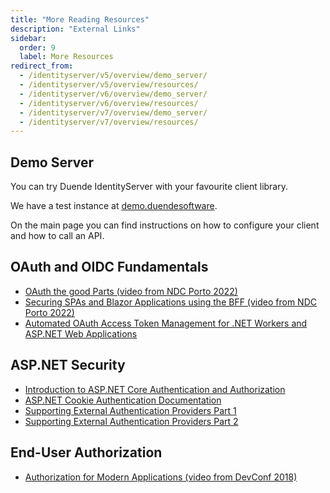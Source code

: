 ```yaml
---
title: "More Reading Resources"
description: "External Links"
sidebar:
  order: 9
  label: More Resources
redirect_from:
  - /identityserver/v5/overview/demo_server/
  - /identityserver/v5/overview/resources/
  - /identityserver/v6/overview/demo_server/
  - /identityserver/v6/overview/resources/
  - /identityserver/v7/overview/demo_server/
  - /identityserver/v7/overview/resources/
---
```



## Demo Server

You can try Duende IdentityServer with your favourite client library.

We have a test instance at [demo.duendesoftware](https://demo.duendesoftware.com).

On the main page you can find instructions on how to configure your client and how to call an API.

<LinkCard
  description="Visit https://demo.duendesoftware.com"
  href="https://demo.duendesoftware.com"
  title="IdentityServer Demo Server"
  target="_blank"
/>

## OAuth and OIDC Fundamentals

- [OAuth the good Parts (video from NDC Porto 2022)](https://www.youtube.com/watch?v=Ps8ep-glDfc)
- [Securing SPAs and Blazor Applications using the BFF (video from NDC Porto 2022)](https://www.youtube.com/watch?v=xzRhabmlc8M)
- [Automated OAuth Access Token Management for .NET Workers and ASP.NET Web Applications](https://www.youtube.com/watch?v=zr-LAYg5BCE)

## ASP.NET Security

- [Introduction to ASP.NET Core Authentication and Authorization](https://www.youtube.com/watch?v=02Yh3sxzAYI)
- [ASP.NET Cookie Authentication Documentation](https://learn.microsoft.com/en-us/aspnet/core/security/authentication/cookie)
- [Supporting External Authentication Providers Part 1](https://www.youtube.com/watch?v=HH_tw7dFhpg)
- [Supporting External Authentication Providers Part 2](https://www.youtube.com/watch?v=daeVaU5CmPw)

## End-User Authorization

- [Authorization for Modern Applications (video from DevConf 2018)](https://www.youtube.com/watch?v=Dlrf85NTuAU)
